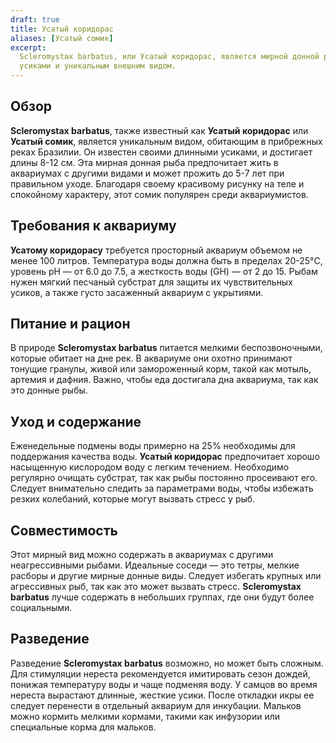 ```yaml
---
draft: true
title: Усатый коридорас
aliases: [Усатый сомик]
excerpt:
  Scleromystax barbatus, или Усатый коридорас, является мирной донной рыбой из Бразилии, известной своими длинными
  усиками и уникальным внешним видом.
---
```


## Обзор

**Scleromystax barbatus**, также известный как **Усатый коридорас** или **Усатый сомик**, является уникальным видом,
обитающим в прибрежных реках Бразилии. Он известен своими длинными усиками, и достигает длины 8-12 см. Эта мирная донная
рыба предпочитает жить в аквариумах с другими видами и может прожить до 5-7 лет при правильном уходе. Благодаря своему
красивому рисунку на теле и спокойному характеру, этот сомик популярен среди аквариумистов.

## Требования к аквариуму

**Усатому коридорасу** требуется просторный аквариум объемом не менее 100 литров. Температура воды должна быть в
пределах 20-25°C, уровень pH — от 6.0 до 7.5, а жесткость воды (GH) — от 2 до 15. Рыбам нужен мягкий песчаный субстрат
для защиты их чувствительных усиков, а также густо засаженный аквариум с укрытиями.

## Питание и рацион

В природе **Scleromystax barbatus** питается мелкими беспозвоночными, которые обитает на дне рек. В аквариуме они охотно
принимают тонущие гранулы, живой или замороженный корм, такой как мотыль, артемия и дафния. Важно, чтобы еда достигала
дна аквариума, так как это донные рыбы.

## Уход и содержание

Еженедельные подмены воды примерно на 25% необходимы для поддержания качества воды. **Усатый коридорас** предпочитает
хорошо насыщенную кислородом воду с легким течением. Необходимо регулярно очищать субстрат, так как рыбы постоянно
просеивают его. Следует внимательно следить за параметрами воды, чтобы избежать резких колебаний, которые могут вызвать
стресс у рыб.

## Совместимость

Этот мирный вид можно содержать в аквариумах с другими неагрессивными рыбами. Идеальные соседи — это тетры, мелкие
расборы и другие мирные донные виды. Следует избегать крупных или агрессивных рыб, так как это может вызвать стресс.
**Scleromystax barbatus** лучше содержать в небольших группах, где они будут более социальными.

## Разведение

Разведение **Scleromystax barbatus** возможно, но может быть сложным. Для стимуляции нереста рекомендуется имитировать
сезон дождей, понижая температуру воды и чаще подменяя воду. У самцов во время нереста вырастают длинные, жесткие усики.
После откладки икры ее следует перенести в отдельный аквариум для инкубации. Мальков можно кормить мелкими кормами,
такими как инфузории или специальные корма для мальков.
